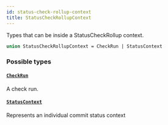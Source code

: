 ```yaml
---
id: status-check-rollup-context
title: StatusCheckRollupContext
---
```


Types that can be inside a StatusCheckRollup context.

```graphql
union StatusCheckRollupContext = CheckRun | StatusContext
```

### Possible types

#### [`CheckRun`](/docs/api/objects/check-run)

A check run.

#### [`StatusContext`](/docs/api/objects/status-context)

Represents an individual commit status context
